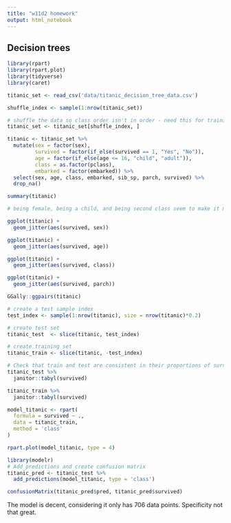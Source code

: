 ```yaml
---
title: "w11d2 homework"
output: html_notebook
---
```


## Decision trees

```r
library(rpart)
library(rpart.plot)
library(tidyverse)
library(caret)

titanic_set <- read_csv('data/titanic_decision_tree_data.csv')

shuffle_index <- sample(1:nrow(titanic_set))

# shuffle the data so class order isn't in order - need this for training/testing split later on
titanic_set <- titanic_set[shuffle_index, ]
```

```r
titanic <- titanic_set %>% 
  mutate(sex = factor(sex),
         survived = factor(if_else(survived == 1, "Yes", "No")),
         age = factor(if_else(age <= 16, "child", "adult")),
         class = as.factor(pclass),
         embarked = factor(embarked)) %>% 
  select(sex, age, class, embarked, sib_sp, parch, survived) %>% 
  drop_na()

summary(titanic)
```

```r
# being female, being a child, and being second class seem to make it more likely to survive

ggplot(titanic) +
  geom_jitter(aes(survived, sex))

ggplot(titanic) +
  geom_jitter(aes(survived, age))

ggplot(titanic) +
  geom_jitter(aes(survived, class)) 

ggplot(titanic) +
  geom_jitter(aes(survived, parch)) 
```

```r
GGally::ggpairs(titanic)
```

```r
# create a test sample index
test_index <- sample(1:nrow(titanic), size = nrow(titanic)*0.2)

# create test set
titanic_test  <- slice(titanic, test_index)

# create training set
titanic_train <- slice(titanic, -test_index)
```

```r
# Check that train and test are consistent in their proportions of survived passengers
titanic_test %>% 
  janitor::tabyl(survived)

titanic_train %>%
  janitor::tabyl(survived)
```

```r
model_titanic <- rpart(
  formula = survived ~ ., 
  data = titanic_train, 
  method = 'class'
)

rpart.plot(model_titanic, type = 4)
```

```r
library(modelr)
# Add predictions and create confusion matrix
titanic_pred <- titanic_test %>%
  add_predictions(model_titanic, type = 'class')

confusionMatrix(titanic_pred$pred, titanic_pred$survived)
```

The model is decent, considering it only has 706 data points. Specificity not that great.